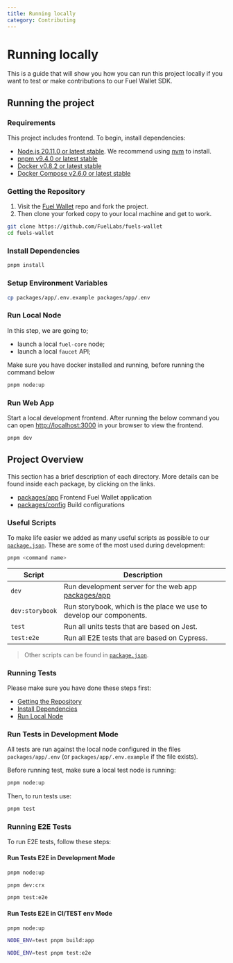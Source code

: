 ```yaml
---
title: Running locally
category: Contributing
---
```


# Running locally

This is a guide that will show you how you can run this project locally if you want to test or make contributions to our Fuel Wallet SDK.

## Running the project

### Requirements

This project includes frontend. To begin, install dependencies:

- [Node.js 20.11.0 or latest stable](https://nodejs.org/en/). We recommend using [nvm](https://github.com/nvm-sh/nvm) to install.
- [pnpm v9.4.0 or latest stable](https://pnpm.io/installation/)
- [Docker v0.8.2 or latest stable](https://docs.docker.com/get-docker/)
- [Docker Compose v2.6.0 or latest stable](https://docs.docker.com/get-docker/)

### Getting the Repository

1. Visit the [Fuel Wallet](https://github.com/FuelLabs/fuels-wallet) repo and fork the project.
2. Then clone your forked copy to your local machine and get to work.

```sh
git clone https://github.com/FuelLabs/fuels-wallet
cd fuels-wallet
```

### Install Dependencies

```sh
pnpm install
```

### Setup Environment Variables

```sh
cp packages/app/.env.example packages/app/.env
```

### Run Local Node

In this step, we are going to;

- launch a local `fuel-core` node;
- launch a local `faucet` API;

Make sure you have docker installed and running, before running the command below

```sh
pnpm node:up
```

### Run Web App

Start a local development frontend. After running the below command you can open [http://localhost:3000](http://localhost:3000) in your browser to view the frontend.

```sh
pnpm dev
```

## Project Overview

This section has a brief description of each directory. More details can be found inside each package, by clicking on the links.

- [packages/app](@repository/packages/app/) Frontend Fuel Wallet application
- [packages/config](@repository/packages/config/) Build configurations

### Useful Scripts

To make life easier we added as many useful scripts as possible to our [`package.json`](@repository/package.json). These are some of the most used during development:

```sh
pnpm <command name>
```

| Script          | Description                                                                      |
| --------------- | -------------------------------------------------------------------------------- |
| `dev`           | Run development server for the web app [packages/app](@repository/packages/app/) |
| `dev:storybook` | Run storybook, which is the place we use to develop our components.              |
| `test`          | Run all units tests that are based on Jest.                                      |
| `test:e2e`      | Run all E2E tests that are based on Cypress.                                     |

> Other scripts can be found in [`package.json`](@repository/package.json).

### Running Tests

Please make sure you have done these steps first:

- [Getting the Repository](#getting-the-repository)
- [Install Dependencies](#install-dependencies)
- [Run Local Node](#run-local-node)

### Run Tests in Development Mode

All tests are run against the local node configured in the files `packages/app/.env` (or `packages/app/.env.example` if the file exists).

Before running test, make sure a local test node is running:

```sh
pnpm node:up
```

Then, to run tests use:

```sh
pnpm test
```

### Running E2E Tests

To run E2E tests, follow these steps:

#### Run Tests E2E in Development Mode

```sh
pnpm node:up
```

```sh
pnpm dev:crx
```

```sh
pnpm test:e2e
```

#### Run Tests E2E in CI/TEST env Mode

```sh
pnpm node:up
```

```sh
NODE_ENV=test pnpm build:app
```

```sh
NODE_ENV=test pnpm test:e2e
```
